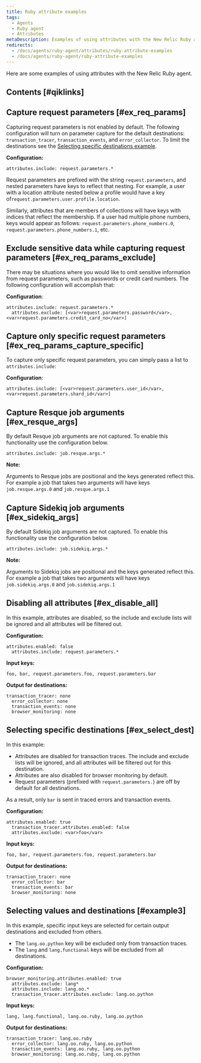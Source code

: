 ```yaml
---
title: Ruby attribute examples
tags:
  - Agents
  - Ruby agent
  - Attributes
metaDescription: Examples of using attributes with the New Relic Ruby agent.
redirects:
  - /docs/agents/ruby-agent/attributes/ruby-attribute-examples
  - /docs/agents/ruby-agent/ruby-attribute-examples
---
```


Here are some examples of using attributes with the New Relic Ruby agent.

## Contents [#qiklinks]

## Capture request parameters [#ex_req_params]

Capturing request parameters is not enabled by default. The following configuration will turn on parameter capture for the default destinations: `transaction_tracer`, `transaction_events`, and `error_collector`. To limit the destinations see the [Selecting specific destinations example](#ex_select_dest).

**Configuration:**

```
attributes.include: request.parameters.*
```

Request parameters are prefixed with the string `request.parameters`, and nested parameters have keys to reflect that nesting. For example, a user with a location attribute nested below a profile would have a key of`request.parameters.user.profile.location`.

Similarly, attributes that are members of collections will have keys with indices that reflect the membership. If a user had multiple phone numbers, keys would appear as follows: `request.parameters.phone_numbers.0`, `request.parameters.phone_numbers.1`, etc.

## Exclude sensitive data while capturing request parameters [#ex_req_params_exclude]

There may be situations where you would like to omit sensitive information from request parameters, such as passwords or credit card numbers. The following configuration will accomplish that:

**Configuration**:

```
attributes.include: request.parameters.*
  attributes.exclude: [<var>request.parameters.password</var>, <var>request.parameters.credit_card_no</var>]
```

## Capture only specific request parameters [#ex_req_params_capture_specific]

To capture only specific request parameters, you can simply pass a list to `attributes.include`:

**Configuration**:

```
attributes.include: [<var>request.parameters.user_id</var>, <var>request.parameters.shard_id</var>]
```

## Capture Resque job arguments [#ex_resque_args]

By default Resque job arguments are not captured. To enable this functionality use the configuration below.

```
attributes.include: job.resque.args.*
```

**Note:**

Arguments to Resque jobs are positional and the keys generated reflect this. For example a job that takes two arguments will have keys `job.resque.args.0` and `job.resque.args.1`

## Capture Sidekiq job arguments [#ex_sidekiq_args]

By default Sidekiq job arguments are not captured. To enable this functionality use the configuration below.

```
attributes.include: job.sidekiq.args.*
```

**Note:**

Arguments to Sidekiq jobs are positional and the keys generated reflect this. For example a job that takes two arguments will have keys `job.sidekiq.args.0` and `job.sidekiq.args.1`

## Disabling all attributes [#ex_disable_all]

In this example, attributes are disabled, so the include and exclude lists will be ignored and all attributes will be filtered out.

**Configuration:**

```
attributes.enabled: false
  attributes.include: request.parameters.*
```

**Input keys:**

```
foo, bar, request.parameters.foo, request.parameters.bar
```

**Output for destinations:**

```
transaction_tracer: none
  error_collector: none
  transaction_events: none
  browser_monitoring: none
```

## Selecting specific destinations [#ex_select_dest]

In this example:

* Attributes are disabled for transaction traces. The include and exclude lists will be ignored, and all attributes will be filtered out for this destination.
* Attributes are also disabled for browser monitoring by default.
* Request parameters (prefixed with `request.parameters.`) are off by default for all destinations.

As a result, only `bar` is sent in traced errors and transaction events.

**Configuration:**

```
attributes.enabled: true
  transaction_tracer.attributes.enabled: false
  attributes.exclude: <var>foo</var>
```

**Input keys:**

```
foo, bar, request.parameters.foo, request.parameters.bar
```

**Output for destinations:**

```
transaction_tracer: none
  error_collector: bar
  transaction_events: bar
  browser_monitoring: none
```

## Selecting values and destinations [#example3]

In this example, specific input keys are selected for certain output destinations and excluded from others.

* The `lang.oo.python` key will be excluded only from transaction traces.
* The `lang` and `lang.functional` keys will be excluded from all destinations.

**Configuration:**

```
browser_monitoring.attributes.enabled: true
  attributes.exclude: lang*
  attributes.include: lang.oo.*
  transaction_tracer.attributes.exclude: lang.oo.python
```

**Input keys:**

```
lang, lang.functional, lang.oo.ruby, lang.oo.python
```

**Output for destinations:**

```
transaction_tracer: lang.oo.ruby
  error_collector: lang.oo.ruby, lang.oo.python
  transaction_events: lang.oo.ruby, lang.oo.python
  browser_monitoring: lang.oo.ruby, lang.oo.python
```